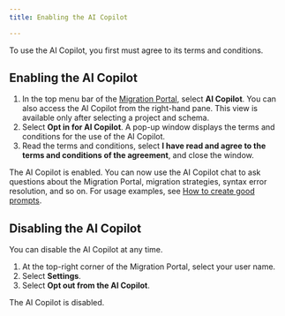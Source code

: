 ```yaml
---
title: Enabling the AI Copilot 

---
```


To use the AI Copilot, you first must agree to its terms and conditions.

## Enabling the AI Copilot

1.  In the top menu bar of the [Migration Portal](https://migration.enterprisedb.com/), select **AI Copilot**.
    You can also access the AI Copilot from the right-hand pane. This view is available only after selecting a project and schema.
1.  Select **Opt in for AI Copilot**.
    A pop-up window displays the terms and conditions for the use of the AI Copilot.
1.  Read the terms and conditions, select **I have read and agree to the terms and conditions of the agreement**, and close the window.  

The AI Copilot is enabled.
You can now use the AI Copilot chat to ask questions about the Migration Portal, migration strategies, syntax error resolution, and so on. 
For usage examples, see [How to create good prompts](ai_good_prompts/).

## Disabling the AI Copilot

You can disable the AI Copilot at any time. 

1.  At the top-right corner of the Migration Portal, select your user name. 
1.  Select **Settings**. 
1.  Select **Opt out from the AI Copilot**. 

The AI Copilot is disabled. 

